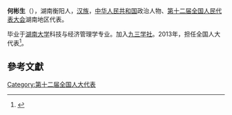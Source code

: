 '''何彬生'''（{{bd|1957年||}}），湖南衡阳人，[[汉族|汉族]]，[[中华人民共和国|中华人民共和国]]政治人物、[[第十二届全国人民代表大会|第十二届全国人民代表大会]]湖南地区代表。

毕业于[[湖南大学|湖南大学]]科技与经济管理学专业。加入[[九三学社|九三学社]]。2013年，担任全国人大代表<ref>{{cite news|title=全国人大代表信息-何彬生|url= http://210.82.31.1:8084/delegate/viewDelegate.action?dbid=121695|accessdate=2013-04-05|newspaper=全国人大网}}{{Dead link|date=2019年12月 |bot=InternetArchiveBot |fix-attempted=yes }}</ref>。

==參考文獻==
{{reflist}}
{{中国政治人物小作品}}

[[Category:第十二届全国人大代表|Category:第十二届全国人大代表]]